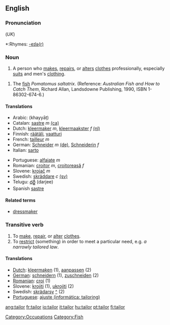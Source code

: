 {{wikipedia}}
==English==
===Pronunciation===
{{IPA|/ˈteɪlə/}} (''UK'')
*:Rhymes: [[Rhymes:English:-eɪlə(r)|-eɪlə(r)]]

===Noun===
{{en-noun}}

# A person who [[make]]s, [[repair]]s, or [[alter]]s [[clothes]] professionally, especially [[suit]]s and men's [[clothing]].
[[Category:Occupations]]

# The [[fish]] ''Pomatomus saltatrix''.  (Reference: ''Australian Fish and How to Catch Them'', Richard Allan, Landsdowne Publishing, 1990, ISBN 1-86302-674-6.)
[[Category:Fish]]

====Translations====
{{top}}
*Arabic: {{ARchar|[[خياط|خيّاط]]}} (khayyāṭ)
*Catalan: [[sastre]] ''m'' [[:ca:sastre|(ca)]]  
*Dutch: [[kleermaker]] ''m'', [[kleermaakster]] ''f'' [[:nl:kleermaker|(nl)]]
*Finnish: [[räätäli]], [[vaatturi]]
*French: [[tailleur]] ''m''
*German: [[Schneider]] ''m''  [[:de:Schneider|(de)]], [[Schneiderin]] ''f''
*Italian: [[sarto]]
{{mid}}
*Portuguese: [[alfaiate]] ''m''
*Romanian: [[croitor]] ''m'', [[croitoreasă]] ''f''
*Slovene: [[krojač]] ''m''
*Swedish: [[skräddare]] ''c'' [[:sv:skräddare|(sv)]]
*Telugu: [[దర్జీ]] (darjee)
*Spanish [[sastre]]
{{bottom}}

====Related terms====
*[[dressmaker]]

===Transitive verb===

# To [[make]], [[repair]], or [[alter]] [[clothes]].
# To [[restrict]] (something) in order to meet a particular need, e.g. ''a narrowly tailored law''.

====Translations====
*[[Dutch]]: [[kleermaken]] (1), [[aanpassen]] (2)
*[[German]]: [[schneidern]] (1), [[zuschneiden]] (2)
*[[Romanian]]: [[croi]] (1)
*Slovene: [[krojiti]] (1), [[ukrojiti]] (2)
*Swedish: [[skrädarsy]] [[:sv:skräddarsy|^]] (2)
*[[Portuguese]]: [[ajuste (informática: tailoring)]]

[[ang:tailor]]
[[fr:tailor]]
[[io:tailor]]
[[it:tailor]]
[[hu:tailor]]
[[pt:tailor]]
[[fi:tailor]]